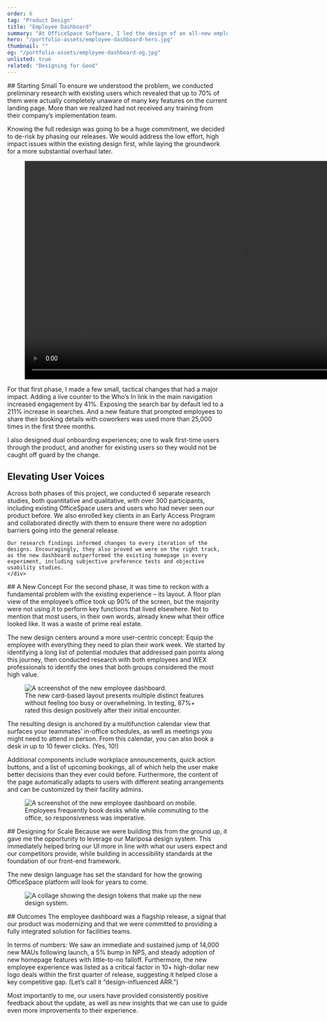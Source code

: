 ```yaml
---
order: 6
tag: "Product Design"
title: "Employee Dashboard"
summary: "At OfficeSpace Software, I led the design of an all-new employee dashboard, revitalizing the stale and underperforming workplace experience (WEX) aspect of our product, and directly leading to increased feature adoption and new client acquisition. The new experience balances the needs of our globally diverse user base, including those new to our product and those who have used it regularly for years."
hero: "/portfolio-assets/employee-dashboard-hero.jpg"
thumbnail: ""
og: "/portfolio-assets/employee-dashboard-og.jpg"
unlisted: true
related: "Designing for Good"
---
```


<ProblemStatement
    label
    headline="Employees who logged into OfficeSpace were met with an unintuitive experience and inadequate tools for planning their workday."
    content="In the time since the employee landing page had last been updated—over eight years prior—it had become outdated and unable to adapt to the variety of workflows needed to serve different visitors. And with the trending consolidation of WEX/IWMS tools, our competitors had begun offering more modern, robust solutions. Our metrics showed a dwindling number of new users converting to MAUs, and an uptick in missed sales opportunities that could be tied to this competitive gap."
/>


<div className="max-w-2xl">
## Starting Small
To ensure we understood the problem, we conducted preliminary research with existing users which revealed that up to 70% of them were actually completely unaware of many key features on the current landing page. More than we realized had not received any training from their company’s implementation team.

Knowing the full redesign was going to be a huge commitment, we decided to de-risk by phasing our releases. We would address the low effort, high impact issues within the existing design first, while laying the groundwork for a more substantial overhaul later.
</div>

<div>
  <figure className="not-prose">
    <video
        width="1000"
        height="500"
        preload="metadata"
        playsInline
        autoPlay="autoplay"
        muted
        loop
    >
        <source src="/portfolio-assets/employee-dashboard-1.mp4" type="video/mp4" />
        Your browser does not support the video tag.
    </video>
  </figure>
</div>

<div className="max-w-2xl">
For that first phase, I made a few small, tactical changes that had a major impact. Adding a live counter to the Who’s In link in the main navigation increased engagement by 41%. Exposing the search bar by default led to a 211% increase in searches. And a new feature that prompted employees to share their booking details with coworkers was used more than 25,000 times in the first three months.

I also designed dual onboarding experiences; one to walk first-time users through the product, and another for existing users so they would not be caught off guard by the change.
</div>

<div className="w-full max-w-[1000px] bg-amber-100 dark:bg-neutral-800 rounded-lg p-8 md:p-12 lg:p-16 mt-8 marker:text-yellow-400">
    <h2 className="max-w-2xl mx-auto mt-2!">Elevating User Voices</h2>
    <div className="max-w-2xl mx-auto">
    Across both phases of this project, we conducted 6 separate research studies, both quantitative and qualitative, with over 300 participants, including existing OfficeSpace users and users who had never seen our product before. We also enrolled key clients in an Early Access Program and collaborated directly with them to ensure there were no adoption barriers going into the general release.

    Our research findings informed changes to every iteration of the designs. Encouragingly, they also proved we were on the right track, as the new dashboard outperformed the existing homepage in every experiment, including subjective preference tests and objective usability studies.
    </div>
</div>

<div className="max-w-2xl">
## A New Concept
For the second phase, it was time to reckon with a fundamental problem with the existing experience – its layout. A floor plan view of the employee’s office took up 90% of the screen, but the majority were not using it to perform key functions that lived elsewhere. Not to mention that most users, in their own words, already knew what their office looked like. It was a waste of prime real estate.

The new design centers around a more user-centric concept: Equip the employee with everything they need to plan their work week. We started by identifying a long list of potential modules that addressed pain points along this journey, then conducted research with both employees and WEX professionals to identify the ones that both groups considered the most high value.
</div>

<div className="text-center">
<figure className="my-0! mx-auto max-w-[1000px]">
<Image src="/portfolio-assets/employee-dashboard-2.jpg" alt="A screenshot of the new employee dashboard." width={1000} height={500} quality="100" />
<figcaption>
  The new card-based layout presents multiple distinct features without feeling too busy or overwhelming. In testing, 87%+ rated this design positively after their initial encounter.
</figcaption>
</figure>
</div>

<div className="max-w-2xl">
The resulting design is anchored by a multifunction calendar view that surfaces your teammates’ in-office schedules, as well as meetings you might need to attend in person. From this calendar, you can also book a desk in up to 10 fewer clicks. (Yes, 10!)

Additional components include workplace announcements, quick action buttons, and a list of upcoming bookings, all of which help the user make better decisions than they ever could before. Furthermore, the content of the page automatically adapts to users with different seating arrangements and can be customized by their facility admins.
</div>

<div className="text-center">
<figure className="my-0! mx-auto max-w-[1000px]">
<Image src="/portfolio-assets/employee-dashboard-3.jpg" alt="A screenshot of the new employee dashboard on mobile." width={1000} height={700} quality="100" />
<figcaption>
  Employees frequently book desks while while commuting to the office, so responsiveness was imperative.
</figcaption>
</figure>
</div>

<div className="max-w-2xl">
## Designing for Scale
Because we were building this from the ground up, it gave me the opportunity to leverage our <Link href="/portfolio/designing-for-scale">Mariposa design system</Link>. This immediately helped bring our UI more in line with what our users expect and our competitors provide, while building in accessibility standards at the foundation of our front-end framework.

The new design language has set the standard for how the growing OfficeSpace platform will look for years to come.
</div>

<div className="text-center">
<figure className="my-0! mx-auto max-w-[1000px]">
<Image src="/portfolio-assets/employee-dashboard-4.png" alt="A collage showing the design tokens that make up the new design system." width={1000} height={666} quality="100" />
</figure>
</div>

<div className="max-w-2xl">
## Outcomes
The employee dashboard was a flagship release, a signal that our product was modernizing and that we were committed to providing a fully integrated solution for facilities teams.

In terms of numbers: We saw an immediate and sustained jump of 14,000 new MAUs following launch, a 5% bump in NPS, and steady adoption of new homepage features with little-to-no falloff. Furthermore, the new employee experience was listed as a critical factor in 10+ high-dollar new logo deals within the first quarter of release, suggesting it helped close a key competitive gap. (Let’s call it “design-influenced ARR.”)

Most importantly to me, our users have provided consistently positive feedback about the update, as well as new insights that we can use to guide even more improvements to their experience.

</div>

